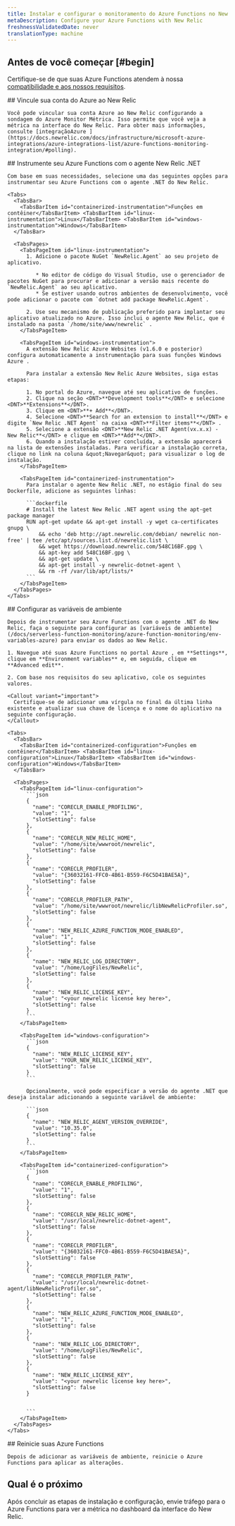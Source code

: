 ```yaml
---
title: Instalar e configurar o monitoramento do Azure Functions no New Relic
metaDescription: Configure your Azure Functions with New Relic
freshnessValidatedDate: never
translationType: machine
---
```


## Antes de você começar [#begin]

Certifique-se de que suas Azure Functions atendem à nossa [compatibilidade e aos nossos requisitos](/docs/serverless-function-monitoring/azure-function-monitoring/compatibility-requirement-azure-monitoring).

<Steps>
  <Step>
    ## Vincule sua conta do Azure ao New Relic

    Você pode vincular sua conta Azure ao New Relic configurando a sondagem do Azure Monitor Métrica. Isso permite que você veja a métrica na interface do New Relic. Para obter mais informações, consulte [integraçãoAzure ](https://docs.newrelic.com/docs/infrastructure/microsoft-azure-integrations/azure-integrations-list/azure-functions-monitoring-integration/#polling).
  </Step>

  <Step>
    ## Instrumente seu Azure Functions com o agente New Relic .NET

    Com base em suas necessidades, selecione uma das seguintes opções para instrumentar seu Azure Functions com o agente .NET do New Relic.

    <Tabs>
      <TabsBar>
        <TabsBarItem id="containerized-instrumentation">Funções em contêiner</TabsBarItem> <TabsBarItem id="linux-instrumentation">Linux</TabsBarItem> <TabsBarItem id="windows-instrumentation">Windows</TabsBarItem>
      </TabsBar>

      <TabsPages>
        <TabsPageItem id="linux-instrumentation">
          1. Adicione o pacote NuGet `NewRelic.Agent` ao seu projeto de aplicativo.

             * No editor de código do Visual Studio, use o gerenciador de pacotes NuGet para procurar e adicionar a versão mais recente do `NewRelic.Agent` ao seu aplicativo.
             * Se estiver usando outros ambientes de desenvolvimento, você pode adicionar o pacote com `dotnet add package NewRelic.Agent`.

          2. Use seu mecanismo de publicação preferido para implantar seu aplicativo atualizado no Azure. Isso inclui o agente New Relic, que é instalado na pasta `/home/site/www/newrelic` .
        </TabsPageItem>

        <TabsPageItem id="windows-instrumentation">
          A extensão New Relic Azure Websites (v1.6.0 e posterior) configura automaticamente a instrumentação para suas funções Windows Azure .

          Para instalar a extensão New Relic Azure Websites, siga estas etapas:

          1. No portal do Azure, navegue até seu aplicativo de funções.
          2. Clique na seção <DNT>**Development tools**</DNT> e selecione <DNT>**Extensions**</DNT>.
          3. Clique em <DNT>**+ Add**</DNT>.
          4. Selecione <DNT>**Search for an extension to install**</DNT> e digite `New Relic .NET Agent` na caixa <DNT>**Filter items**</DNT> .
          5. Selecione a extensão <DNT>**New Relic .NET Agent(vx.x.x) - New Relic**</DNT> e clique em <DNT>**Add**</DNT>.
          6. Quando a instalação estiver concluída, a extensão aparecerá na lista de extensões instaladas. Para verificar a instalação correta, clique no link na coluna &quot;Navegar&quot; para visualizar o log de instalação.
        </TabsPageItem>

        <TabsPageItem id="containerized-instrumentation">
          Para instalar o agente New Relic .NET, no estágio final do seu Dockerfile, adicione as seguintes linhas:

          ```dockerfile
          # Install the latest New Relic .NET agent using the apt-get package manager
          RUN apt-get update && apt-get install -y wget ca-certificates gnupg \
              && echo 'deb http://apt.newrelic.com/debian/ newrelic non-free' | tee /etc/apt/sources.list.d/newrelic.list \
              && wget https://download.newrelic.com/548C16BF.gpg \
              && apt-key add 548C16BF.gpg \
              && apt-get update \
              && apt-get install -y newrelic-dotnet-agent \
              && rm -rf /var/lib/apt/lists/*
          ```
        </TabsPageItem>
      </TabsPages>
    </Tabs>
  </Step>

  <Step>
    ## Configurar as variáveis de ambiente

    Depois de instrumentar seu Azure Functions com o agente .NET do New Relic, faça o seguinte para configurar as [variáveis de ambiente](/docs/serverless-function-monitoring/azure-function-monitoring/env-variables-azure) para enviar os dados ao New Relic.

    1. Navegue até suas Azure Functions no portal Azure , em **Settings**, clique em **Environment variables** e, em seguida, clique em **Advanced edit**.

    2. Com base nos requisitos do seu aplicativo, cole os seguintes valores.

    <Callout variant="important">
      Certifique-se de adicionar uma vírgula no final da última linha existente e atualizar sua chave de licença e o nome do aplicativo na seguinte configuração.
    </Callout>

    <Tabs>
      <TabsBar>
        <TabsBarItem id="containerized-configuration">Funções em contêiner</TabsBarItem> <TabsBarItem id="linux-configuration">Linux</TabsBarItem> <TabsBarItem id="windows-configuration">Windows</TabsBarItem>
      </TabsBar>

      <TabsPages>
        <TabsPageItem id="linux-configuration">
          ```json
          {
            "name": "CORECLR_ENABLE_PROFILING",
            "value": "1",
            "slotSetting": false
          },
          {
            "name": "CORECLR_NEW_RELIC_HOME",
            "value": "/home/site/wwwroot/newrelic",
            "slotSetting": false
          },
          {
            "name": "CORECLR_PROFILER",
            "value": "{36032161-FFC0-4B61-B559-F6C5D41BAE5A}",
            "slotSetting": false
          }, 
          {
            "name": "CORECLR_PROFILER_PATH",
            "value": "/home/site/wwwroot/newrelic/libNewRelicProfiler.so",
            "slotSetting": false
          },
          {
            "name": "NEW_RELIC_AZURE_FUNCTION_MODE_ENABLED",
            "value": "1",
            "slotSetting": false
          },
          {
            "name": "NEW_RELIC_LOG_DIRECTORY",
            "value": "/home/LogFiles/NewRelic",
            "slotSetting": false
          },
          {
            "name": "NEW_RELIC_LICENSE_KEY",
            "value": "<your newrelic license key here>",
            "slotSetting": false
          }
          ```
        </TabsPageItem>

        <TabsPageItem id="windows-configuration">
          ```json
          {
            "name": "NEW_RELIC_LICENSE_KEY",
            "value": "YOUR_NEW_RELIC_LICENSE_KEY",
            "slotSetting": false
          }
          ```

          Opcionalmente, você pode especificar a versão do agente .NET que deseja instalar adicionando a seguinte variável de ambiente:

          ```json
          {
            "name": "NEW_RELIC_AGENT_VERSION_OVERRIDE",
            "value": "10.35.0",
            "slotSetting": false
          }
          ```
        </TabsPageItem>

        <TabsPageItem id="containerized-configuration">
          ```json
          {
            "name": "CORECLR_ENABLE_PROFILING",
            "value": "1",
            "slotSetting": false
          },
          {
            "name": "CORECLR_NEW_RELIC_HOME",
            "value": "/usr/local/newrelic-dotnet-agent",
            "slotSetting": false
          },
          {
            "name": "CORECLR_PROFILER",
            "value": "{36032161-FFC0-4B61-B559-F6C5D41BAE5A}",
            "slotSetting": false
          }, 
          {
            "name": "CORECLR_PROFILER_PATH",
            "value": "/usr/local/newrelic-dotnet-agent/libNewRelicProfiler.so",
            "slotSetting": false
          },
          {
            "name": "NEW_RELIC_AZURE_FUNCTION_MODE_ENABLED",
            "value": "1",
            "slotSetting": false
          },
          {
            "name": "NEW_RELIC_LOG_DIRECTORY",
            "value": "/home/LogFiles/NewRelic",
            "slotSetting": false
          },
          {
            "name": "NEW_RELIC_LICENSE_KEY",
            "value": "<your newrelic license key here>",
            "slotSetting": false
          }


          ```
        </TabsPageItem>
      </TabsPages>
    </Tabs>
  </Step>

  <Step>
    ## Reinicie suas Azure Functions

    Depois de adicionar as variáveis de ambiente, reinicie o Azure Functions para aplicar as alterações.
  </Step>
</Steps>

## Qual é o próximo

Após concluir as etapas de instalação e configuração, envie tráfego para o Azure Functions para ver a métrica no dashboard da interface do New Relic.
